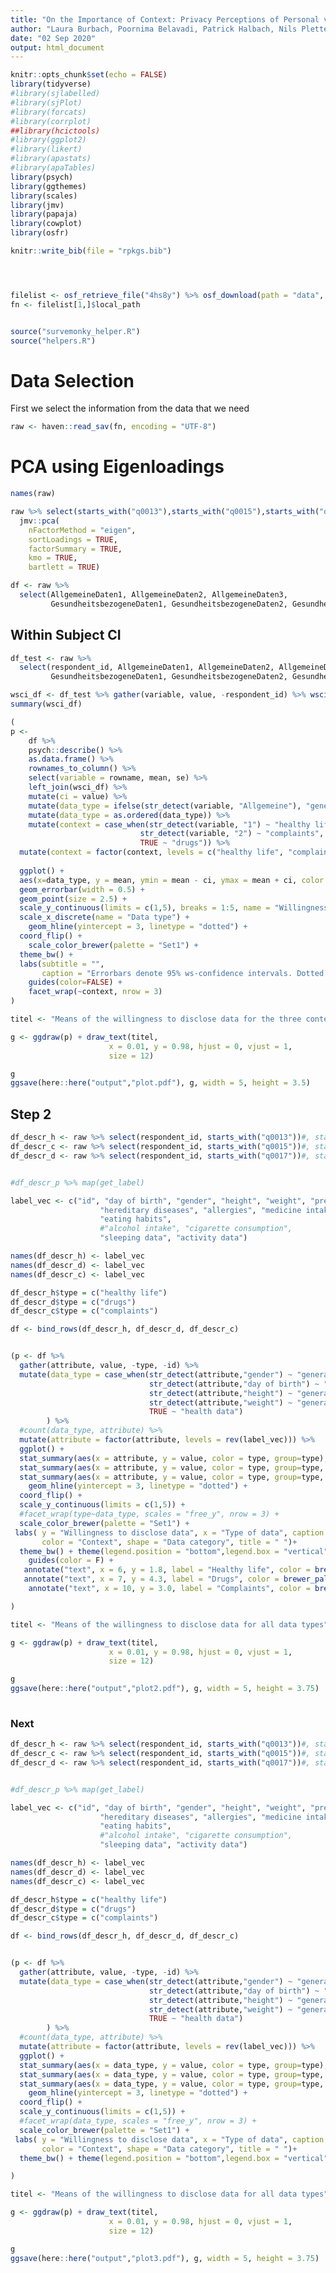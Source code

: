```yaml
---
title: "On the Importance of Context: Privacy Perceptions of Personal vs. Health Data in Health Recommender Systems"
author: "Laura Burbach, Poornima Belavadi, Patrick Halbach, Nils Plettenberg, Johannes Nakayama, Lilian Kojan, André Calero Valdez"
date: "02 Sep 2020"
output: html_document
---
```


```r
knitr::opts_chunk$set(echo = FALSE)
library(tidyverse)
#library(sjlabelled)
#library(sjPlot)
#library(forcats)
#library(corrplot)
##library(hcictools)
#library(ggplot2)
#library(likert)
#library(apastats)
#library(apaTables)
library(psych)
library(ggthemes)
library(scales)
library(jmv)
library(papaja)
library(cowplot)
library(osfr)

knitr::write_bib(file = "rpkgs.bib")




filelist <- osf_retrieve_file("4hs8y") %>% osf_download(path = "data", conflicts = "overwrite")
fn <- filelist[1,]$local_path


source("survemonky_helper.R")
source("helpers.R")
```

# Data Selection
First we select the information from the data that we need

```r
raw <- haven::read_sav(fn, encoding = "UTF-8")
```



# PCA using Eigenloadings
```r

names(raw)

raw %>% select(starts_with("q0013"),starts_with("q0015"),starts_with("q0017")) %>% 
  jmv::pca(
    nFactorMethod = "eigen",
    sortLoadings = TRUE,
    factorSummary = TRUE,
    kmo = TRUE,
    bartlett = TRUE)

```





```r
df <- raw %>% 
  select(AllgemeineDaten1, AllgemeineDaten2, AllgemeineDaten3, 
         GesundheitsbezogeneDaten1, GesundheitsbezogeneDaten2, GesundheitsbezogeneDaten3)
```


## Within Subject CI

```r
df_test <- raw %>% 
  select(respondent_id, AllgemeineDaten1, AllgemeineDaten2, AllgemeineDaten3, 
         GesundheitsbezogeneDaten1, GesundheitsbezogeneDaten2, GesundheitsbezogeneDaten3) %>% na.omit()

wsci_df <- df_test %>% gather(variable, value, -respondent_id) %>% wsci(id = "respondent_id", factors = c("variable"), dv="value")
summary(wsci_df)
```


```r
(
p <- 
    df %>% 
    psych::describe() %>% 
    as.data.frame() %>%  
    rownames_to_column() %>% 
    select(variable = rowname, mean, se) %>% 
    left_join(wsci_df) %>% 
    mutate(ci = value) %>% 
    mutate(data_type = ifelse(str_detect(variable, "Allgemeine"), "general data", "health data")) %>% 
    mutate(data_type = as.ordered(data_type)) %>% 
    mutate(context = case_when(str_detect(variable, "1") ~ "healthy life",
                             str_detect(variable, "2") ~ "complaints",
                             TRUE ~ "drugs")) %>%
  mutate(context = factor(context, levels = c("healthy life", "complaints", "drugs"))) %>% 
    
  ggplot() +
  aes(x=data_type, y = mean, ymin = mean - ci, ymax = mean + ci, color = data_type) +
  geom_errorbar(width = 0.5) +
  geom_point(size = 2.5) +
  scale_y_continuous(limits = c(1,5), breaks = 1:5, name = "Willingness to disclose data") +
  scale_x_discrete(name = "Data type") +
    geom_hline(yintercept = 3, linetype = "dotted") +
  coord_flip() +
    scale_color_brewer(palette = "Set1") +
  theme_bw() +
  labs(subtitle = "",
       caption = "Errorbars denote 95% ws-confidence intervals. Dotted line is threshold of neutrality.") +
    guides(color=FALSE) +
    facet_wrap(~context, nrow = 3)
)

```


```r
titel <- "Means of the willingness to disclose data for the three contexts"

g <- ggdraw(p) + draw_text(titel, 
                      x = 0.01, y = 0.98, hjust = 0, vjust = 1,
                      size = 12)  

g
ggsave(here::here("output","plot.pdf"), g, width = 5, height = 3.5)  


```



## Step 2


```r
df_descr_h <- raw %>% select(respondent_id, starts_with("q0013"))#, starts_with("q0014"))
df_descr_c <- raw %>% select(respondent_id, starts_with("q0015"))#, starts_with("q0016"))
df_descr_d <- raw %>% select(respondent_id, starts_with("q0017"))#, starts_with("q0018"))


#df_descr_p %>% map(get_label)

label_vec <- c("id", "day of birth", "gender", "height", "weight", "pre-existing conditions", "chronic diseases", 
                    "hereditary diseases", "allergies", "medicine intake", 
                    "eating habits", 
                    #"alcohol intake", "cigarette consumption",
                    "sleeping data", "activity data")

names(df_descr_h) <- label_vec
names(df_descr_d) <- label_vec
names(df_descr_c) <- label_vec

df_descr_h$type = c("healthy life")
df_descr_d$type = c("drugs")
df_descr_c$type = c("complaints")

df <- bind_rows(df_descr_h, df_descr_d, df_descr_c)


(p <- df %>% 
  gather(attribute, value, -type, -id) %>% 
  mutate(data_type = case_when(str_detect(attribute,"gender") ~ "general data",
                               str_detect(attribute,"day of birth") ~ "general data",
                               str_detect(attribute,"height") ~ "general data",
                               str_detect(attribute,"weight") ~ "general data",
                               TRUE ~ "health data")
        ) %>% 
  #count(data_type, attribute) %>% 
  mutate(attribute = factor(attribute, levels = rev(label_vec))) %>% 
  ggplot() + 
  stat_summary(aes(x = attribute, y = value, color = type, group=type), geom="line", position = position_dodge(width = 0.1)) +
  stat_summary(aes(x = attribute, y = value, color = type, group=type, shape = data_type), position = position_dodge(width = 0.1), size = 0.75) +
  stat_summary(aes(x = attribute, y = value, color = type, group=type, shape = data_type), geom="point", position = position_dodge(width = 0.1), size = 1.3, color = "white") +
    geom_hline(yintercept = 3, linetype = "dotted") +
  coord_flip() +
  scale_y_continuous(limits = c(1,5)) +
  #facet_wrap(type~data_type, scales = "free_y", nrow = 3) +
  scale_color_brewer(palette = "Set1") +
 labs( y = "Willingness to disclose data", x = "Type of data", caption = "Errorbars denote standard errors. Dotted line is threshold of neutrality.", 
       color = "Context", shape = "Data category", title = " ")+
  theme_bw() + theme(legend.position = "bottom",legend.box = "vertical") +
    guides(color = F) +
   annotate("text", x = 6, y = 1.8, label = "Healthy life", color = brewer_pal(palette = "Set1")(3)) +
   annotate("text", x = 7, y = 4.3, label = "Drugs", color = brewer_pal(palette = "Set1")(2)) +
    annotate("text", x = 10, y = 3.0, label = "Complaints", color = brewer_pal(palette = "Set1")(1))

)
```


```r
titel <- "Means of the willingness to disclose data for all data types"

g <- ggdraw(p) + draw_text(titel, 
                      x = 0.01, y = 0.98, hjust = 0, vjust = 1,
                      size = 12)  

g
ggsave(here::here("output","plot2.pdf"), g, width = 5, height = 3.75)  
  

```


### Next

```r
df_descr_h <- raw %>% select(respondent_id, starts_with("q0013"))#, starts_with("q0014"))
df_descr_c <- raw %>% select(respondent_id, starts_with("q0015"))#, starts_with("q0016"))
df_descr_d <- raw %>% select(respondent_id, starts_with("q0017"))#, starts_with("q0018"))


#df_descr_p %>% map(get_label)

label_vec <- c("id", "day of birth", "gender", "height", "weight", "pre-existing conditions", "chronic diseases", 
                    "hereditary diseases", "allergies", "medicine intake", 
                    "eating habits", 
                    #"alcohol intake", "cigarette consumption",
                    "sleeping data", "activity data")

names(df_descr_h) <- label_vec
names(df_descr_d) <- label_vec
names(df_descr_c) <- label_vec

df_descr_h$type = c("healthy life")
df_descr_d$type = c("drugs")
df_descr_c$type = c("complaints")

df <- bind_rows(df_descr_h, df_descr_d, df_descr_c)


(p <- df %>% 
  gather(attribute, value, -type, -id) %>% 
  mutate(data_type = case_when(str_detect(attribute,"gender") ~ "general data",
                               str_detect(attribute,"day of birth") ~ "general data",
                               str_detect(attribute,"height") ~ "general data",
                               str_detect(attribute,"weight") ~ "general data",
                               TRUE ~ "health data")
        ) %>% 
  #count(data_type, attribute) %>% 
  mutate(attribute = factor(attribute, levels = rev(label_vec))) %>% 
  ggplot() + 
  stat_summary(aes(x = data_type, y = value, color = type, group=type), fun.data = mean_cl_boot, geom="line", position = position_dodge(width = 0.1)) +
  stat_summary(aes(x = data_type, y = value, color = type, group=type, shape = data_type),  fun.data = mean_cl_boot, position = position_dodge(width = 0.1), size = 0.75) +
  stat_summary(aes(x = data_type, y = value, color = type, group=type, shape = data_type),  fun.data = mean_cl_boot, geom="point", position = position_dodge(width = 0.1), size = 1.3, color = "white") +
    geom_hline(yintercept = 3, linetype = "dotted") +
  coord_flip() +
  scale_y_continuous(limits = c(1,5)) +
  #facet_wrap(data_type, scales = "free_y", nrow = 3) +
  scale_color_brewer(palette = "Set1") +
 labs( y = "Willingness to disclose data", x = "Type of data", caption = "Errorbars denote 95% ws-confidence intervals. Dotted line is threshold of neutrality.", 
       color = "Context", shape = "Data category", title = " ")+
  theme_bw() + theme(legend.position = "bottom",legend.box = "vertical") 

)
```


```r
titel <- "Means of the willingness to disclose data for all data types"

g <- ggdraw(p) + draw_text(titel, 
                      x = 0.01, y = 0.98, hjust = 0, vjust = 1,
                      size = 12)  

g
ggsave(here::here("output","plot3.pdf"), g, width = 5, height = 3.75)  
```

